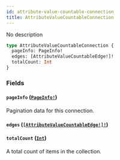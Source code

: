 ```yaml
---
id: attribute-value-countable-connection
title: AttributeValueCountableConnection
---
```


No description

```graphql
type AttributeValueCountableConnection {
  pageInfo: PageInfo!
  edges: [AttributeValueCountableEdge!]!
  totalCount: Int
}
```

### Fields

#### `pageInfo` ([`PageInfo!`](/developer/api-reference/objects/page-info.mdx))

Pagination data for this connection.

#### `edges` ([`[AttributeValueCountableEdge!]!`](/developer/api-reference/objects/attribute-value-countable-edge.mdx))

#### `totalCount` ([`Int`](/developer/api-reference/scalars/int.mdx))

A total count of items in the collection.

